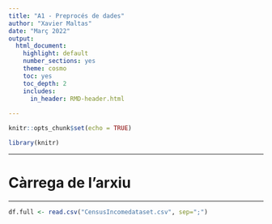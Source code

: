 ```yaml
---
title: "A1 - Preprocés de dades"
author: "Xavier Maltas"
date: "Març 2022"
output: 
  html_document:
    highlight: default
    number_sections: yes
    theme: cosmo
    toc: yes
    toc_depth: 2
    includes:
      in_header: RMD-header.html
    
---
```


```r
knitr::opts_chunk$set(echo = TRUE)
```

```r
library(knitr)
```

******
# Càrrega de l'arxiu
******
```r
df.full <- read.csv("CensusIncomedataset.csv", sep=";")
```
